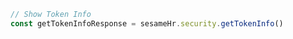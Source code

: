 ```typescript index.ts
// Show Token Info
const getTokenInfoResponse = sesameHr.security.getTokenInfo()
```
